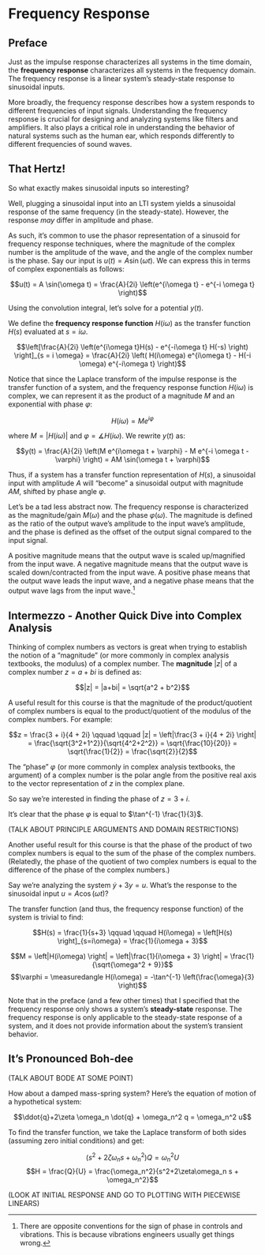 # Frequency Response

## Preface {-}

Just as the impulse response characterizes all systems in the time domain, the **frequency response** characterizes all systems in the frequency domain. The frequency response is a linear system's steady-state response to sinusoidal inputs. 



More broadly, the frequency response describes how a system responds to different frequencies of input signals. Understanding the frequency response is crucial for designing and analyzing systems like filters and amplifiers. It also plays a critical role in understanding the behavior of natural systems such as the human ear, which responds differently to different frequencies of sound waves.

## That Hertz!

So what exactly makes sinusoidal inputs so interesting? 



Well, plugging a sinusoidal input into an LTI system yields a sinusoidal response of the same frequency (in the steady-state). However, the response *may* differ in amplitude and phase.

As such, it's common to use the phasor representation of a sinusoid for frequency response techniques, where the magnitude of the complex number is the amplitude of the wave, and the angle of the complex number is the phase. Say our input is $u(t) = A \sin(\omega t)$. We can express this in terms of complex exponentials as follows:


$$u(t) = A \sin(\omega t) = \frac{A}{2i} \left(e^{i\omega t} - e^{-i \omega t} \right)$$

Using the convolution integral, let's solve for a potential $y(t)$.


\begin{align*}
y(t) &= \int_{0^-}^t h(\tau) u(t-\tau) \, d\tau \\
&= \frac{A}{2i} \int_{0^-}^t h(\tau) \left(e^{i\omega (t - \tau)} - e^{-i \omega (t - \tau)} \right) \, d\tau = \frac{A}{2i} \int_{0^-}^t h(\tau) \left(e^{i\omega t} e^{-i\omega \tau} - e^{-i\omega t} e^{i\omega \tau} \right) \, d\tau \\
&= \frac{A}{2i} \int_{0^-}^t h(\tau) \left(e^{i\omega t} e^{-i\omega \tau} \right) \, d\tau - \frac{A}{2i} \int_{0^-}^t h(\tau) \left(e^{-i\omega t} e^{i\omega \tau} \right) \, d\tau \\
&= \frac{A}{2i} e^{i\omega t} \int_{0^-}^t h(\tau)  e^{-i\omega \tau} \, d\tau - \frac{A}{2i} e^{-i\omega t} \int_{0^-}^t h(\tau) e^{i\omega \tau} \, d\tau\\
&= \frac{A}{2i} \left(e^{i\omega t}H(s) - e^{-i\omega t} H(-s) \right)
\end{align*}

We define the **frequency response function** $H(i\omega)$ as the transfer function $H(s)$ evaluated at $s=i\omega$. 


$$\left[\frac{A}{2i} \left(e^{i\omega t}H(s) - e^{-i\omega t} H(-s) \right) \right]_{s = i \omega} = \frac{A}{2i} \left( H(i\omega) e^{i\omega t} - H(-i \omega)  e^{-i\omega t} \right)$$



Notice that since the Laplace transform of the impulse response is the transfer function of a system, and the frequency response function $H(i\omega)$ is complex, we can represent it as the product of a magnitude $M$ and an exponential with phase $\varphi$:


$$H(i\omega) = M e^{i\varphi}$$

where $M = |H(i\omega)|$ and $\varphi = \measuredangle H(i\omega)$. We rewrite $y(t)$ as:


$$y(t) = \frac{A}{2i} \left(M e^{i\omega t + \varphi} - M e^{-i \omega t - \varphi} \right) = AM \sin(\omega t + \varphi)$$

Thus, if a system has a transfer function representation of $H(s)$, a sinusoidal input with amplitude $A$ will "become" a sinusoidal output with magnitude $AM$, shifted by phase angle $\varphi$.



Let's be a tad less abstract now. The frequency response is characterized as the magnitude/gain $M(\omega)$ and the phase $\varphi(\omega)$. The magnitude is defined as the ratio of the output wave's amplitude to the input wave's amplitude, and the phase is defined as the offset of the output signal compared to the input signal.



A positive magnitude means that the output wave is scaled up/magnified from the input wave. A negative magnitude means that the output wave is scaled down/contracted from the input wave. A positive phase means that the output wave leads the input wave, and a negative phase means that the output wave lags from the input wave.^[There are opposite conventions for the sign of phase in controls and vibrations. This is because vibrations engineers usually get things wrong.]

## Intermezzo - Another Quick Dive into Complex Analysis {-}

Thinking of complex numbers as vectors is great when trying to establish the notion of a "magnitude" (or more commonly in complex analysis textbooks, the modulus) of a complex number. The **magnitude** $|z|$ of a complex number $z = a + bi$ is defined as:


$$|z| = |a+bi| = \sqrt{a^2 + b^2}$$

A useful result for this course is that the magnitude of the product/quotient of complex numbers is equal to the product/quotient of the modulus of the complex numbers. For example:

$$z = \frac{3 + i}{4 + 2i} \qquad \qquad |z| = \left|\frac{3 + i}{4 + 2i} \right| = \frac{\sqrt{3^2+1^2}}{\sqrt{4^2+2^2}} = \sqrt{\frac{10}{20}} = \sqrt{\frac{1}{2}} = \frac{\sqrt{2}}{2}$$

The "phase" $\varphi$ (or more commonly in complex analysis textbooks, the argument) of a complex number is the polar angle from the positive real axis to the vector representation of $z$ in the complex plane.



So say we're interested in finding the phase of $z = 3 + i$.

It's clear that the phase $\varphi$ is equal to $\tan^{-1} \frac{1}{3}$. 



(TALK ABOUT PRINCIPLE ARGUMENTS AND DOMAIN RESTRICTIONS)



Another useful result for this course is that the phase of the product of two complex numbers is equal to the sum of the phase of the complex numbers. (Relatedly, the phase of the quotient of two complex numbers is equal to the difference of the phase of the complex numbers.)



Say we're analyzing the system $\dot{y} + 3y = u$. What's the response to the sinusoidal input $u = A \cos(\omega t)$?



The transfer function (and thus, the frequency response function) of the system is trivial to find:

$$H(s) = \frac{1}{s+3} \qquad \qquad H(i\omega) = \left[H(s) \right]_{s=i\omega} = \frac{1}{i\omega + 3}$$

$$M = \left|H(i\omega) \right| = \left|\frac{1}{i\omega + 3} \right| = \frac{1}{\sqrt{\omega^2 + 9}}$$ 
$$\varphi = \measuredangle H(i\omega) = -\tan^{-1} \left(\frac{\omega}{3} \right)$$


Note that in the preface (and a few other times) that I specified that the frequency response only shows a system's **steady-state** response. The frequency response is only applicable to the steady-state response of a system, and it does not provide information about the system's transient behavior.



## It's Pronounced Boh-dee

(TALK ABOUT BODE AT SOME POINT)

How about a damped mass-spring system? Here's the equation of motion of a hypothetical system:


$$\ddot{q}+2\zeta \omega_n \dot{q} + \omega_n^2 q = \omega_n^2 u$$

To find the transfer function, we take the Laplace transform of both sides (assuming zero initial conditions) and get:

$$(s^2+2\zeta\omega_n s + \omega_n^2) Q = \omega_n^2 U$$
$$H = \frac{Q}{U} = \frac{\omega_n^2}{s^2+2\zeta\omega_n s + \omega_n^2}$$

(LOOK AT INITIAL RESPONSE AND GO TO PLOTTING WITH PIECEWISE LINEARS)
